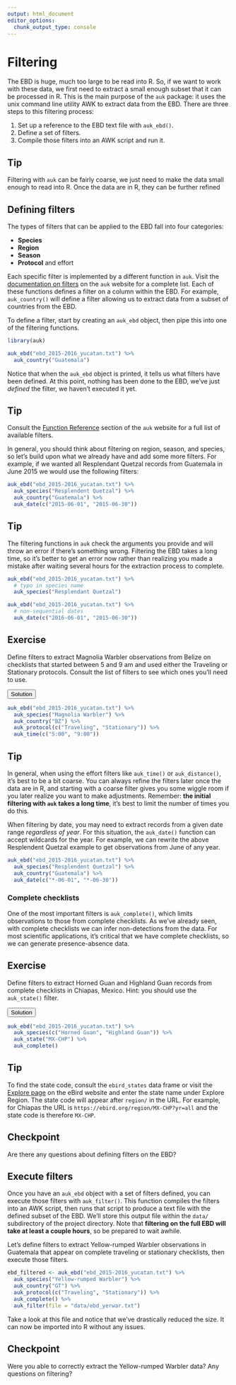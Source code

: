 ```yaml
---
output: html_document
editor_options: 
  chunk_output_type: console
---
```


# Filtering {#filter}

The EBD is huge, much too large to be read into R. So, if we want to work with these data, we first need to extract a small enough subset that it can be processed in R. This is the main purpose of the `auk` package: it uses the unix command line utility AWK to extract data from the EBD. There are three steps to this filtering process:

1. Set up a reference to the EBD text file with `auk_ebd()`.
2. Define a set of filters.
3. Compile those filters into an AWK script and run it.

<div class="tip">
  <h2>Tip</h2>
  Filtering with `auk` can be fairly coarse, we just need to make the data small enough to read into R. Once the data are in R, they can be further refined
</div>

## Defining filters {#filter-define}

The types of filters that can be applied to the EBD fall into four categories:

- **Species**
- **Region**
- **Season**
- **Protocol** and effort

Each specific filter is implemented by a different function in `auk`. Visit the [documentation on filters](https://cornelllabofornithology.github.io/auk/reference/index.html#section-filter) on the `auk` website for a complete list. Each of these functions defines a filter on a column within the EBD. For example, `auk_country()` will define a filter allowing us to extract data from a subset of countries from the EBD.

To define a filter, start by creating an `auk_ebd` object, then pipe this into one of the filtering functions.

```r
library(auk)

auk_ebd("ebd_2015-2016_yucatan.txt") %>% 
  auk_country("Guatemala")
```

Notice that when the `auk_ebd` object is printed, it tells us what filters have been defined. At this point, nothing has been done to the EBD, we've just *defined* the filter, we haven't executed it yet.

<div class="tip">
  <h2>Tip</h2>
  Consult the [Function Reference](http://CornellLabofOrnithology.github.io/auk/reference/index.html#section-filter) section of the `auk` website for a full list of available filters.
</div>

In general, you should think about filtering on region, season, and species, so let's build upon what we already have and add some more filters. For example, if we wanted all Resplendant Quetzal records from Guatemala in June 2015 we would use the following filters:

```r
auk_ebd("ebd_2015-2016_yucatan.txt") %>% 
  auk_species("Resplendent Quetzal") %>% 
  auk_country("Guatemala") %>% 
  auk_date(c("2015-06-01", "2015-06-30"))
```

<div class="tip">
  <h2>Tip</h2>
  The filtering functions in `auk` check the arguments you provide and will throw an error if there's something wrong. Filtering the EBD takes a long time, so it's better to get an error now rather than realizing you made a mistake after waiting several hours for the extraction process to complete.
  
```r
auk_ebd("ebd_2015-2016_yucatan.txt") %>% 
  # typo in species name
  auk_species("Resplendant Quetzal")

auk_ebd("ebd_2015-2016_yucatan.txt") %>% 
  # non-sequential dates
  auk_date(c("2016-06-01", "2015-06-30"))
```
  
</div>

<div class="exercise">
  <h2>Exercise</h2>
  Define filters to extract Magnolia Warbler observations from Belize on checklists that started between 5 and 9 am and used either the Traveling or Stationary protocols. Consult the list of filters to see which ones you'll need to use.
  
  <button class="solution">Solution</button>
<div class="solution-content">

```r
auk_ebd("ebd_2015-2016_yucatan.txt") %>% 
  auk_species("Magnolia Warbler") %>% 
  auk_country("BZ") %>% 
  auk_protocol(c("Traveling", "Stationary")) %>% 
  auk_time(c("5:00", "9:00"))
```

</div>
</div>

<div class="tip">
  <h2>Tip</h2>
  In general, when using the effort filters like `auk_time()` or `auk_distance()`, it's best to be a bit coarse. You can always refine the filters later once the data are in R, and starting with a coarse filter gives you some wiggle room if you later realize you want to make adjustments. Remember: **the initial filtering with `auk` takes a long time**, it's best to limit the number of times you do this.
</div>

When filtering by date, you may need to extract records from a given date range *regardless of year*. For this situation, the `auk_date()` function can accept wildcards for the year. For example, we can rewrite the above Resplendent Quetzal example to get observations from June of any year.

```r
auk_ebd("ebd_2015-2016_yucatan.txt") %>% 
  auk_species("Resplendent Quetzal") %>% 
  auk_country("Guatemala") %>% 
  auk_date(c("*-06-01", "*-06-30"))
```

### Complete checklists {#filter-define-complete}

One of the most important filters is `auk_complete()`, which limits observations to those from complete checklists. As we've already seen, with complete checklists we can infer non-detections from the data. For most scientific applications, it's critical that we have complete checklists, so we can generate presence-absence data.

<div class="exercise">
  <h2>Exercise</h2>
  Define filters to extract Horned Guan and Highland Guan records from complete checklists in Chiapas, Mexico. Hint: you should use the `auk_state()` filter.
  
  <button class="solution">Solution</button>
<div class="solution-content">

```r
auk_ebd("ebd_2015-2016_yucatan.txt") %>% 
  auk_species(c("Horned Guan", "Highland Guan")) %>% 
  auk_state("MX-CHP") %>% 
  auk_complete()
```

</div>
</div>

<div class="tip">
  <h2>Tip</h2>
  To find the state code, consult the `ebird_states` data frame or visit the [Explore page](https://ebird.org/explore) on the eBird website and enter the state name under Explore Region. The state code will appear after `region/` in the URL. For example, for Chiapas the URL is `https://ebird.org/region/MX-CHP?yr=all` and the state code is therefore `MX-CHP`.
</div>

<div class="checkpoint">
  <h2>Checkpoint</h2>
  Are there any questions about defining filters on the EBD?
</div>

## Execute filters {#filter-execute}

Once you have an `auk_ebd` object with a set of filters defined, you can execute those filters with `auk_filter()`. This function compiles the filters into an AWK script, then runs that script to produce a text file with the defined subset of the EBD. We'll store this output file within the `data/` subdirectory of the project directory. Note that **filtering on the full EBD will take at least a couple hours**, so be prepared to wait awhile. 

Let's define filters to extract Yellow-rumped Warbler observations in Guatemala that appear on complete traveling or stationary checklists, then execute those filters.

```r
ebd_filtered <- auk_ebd("ebd_2015-2016_yucatan.txt") %>% 
  auk_species("Yellow-rumped Warbler") %>% 
  auk_country("GT") %>% 
  auk_protocol(c("Traveling", "Stationary")) %>% 
  auk_complete() %>% 
  auk_filter(file = "data/ebd_yerwar.txt")
```

Take a look at this file and notice that we've drastically reduced the size. It can now be imported into R without any issues.

<div class="checkpoint">
  <h2>Checkpoint</h2>
  Were you able to correctly extract the Yellow-rumped Warbler data? Any questions on filtering?
</div>